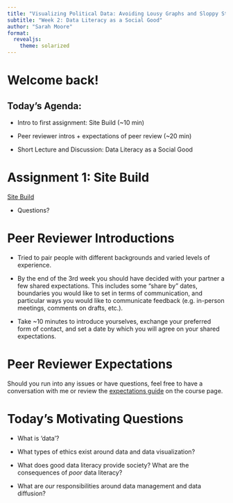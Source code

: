 ```yaml
---
title: "Visualizing Political Data: Avoiding Lousy Graphs and Sloppy Stats"
subtitle: "Week 2: Data Literacy as a Social Good"
author: "Sarah Moore" 
format: 
  revealjs: 
    theme: solarized
---
```


# Welcome back! 

## Today's Agenda: 

- Intro to first assignment: Site Build (~10 min)

- Peer reviewer intros + expectations of peer review (~20 min)

- Short Lecture and Discussion: Data Literacy as a Social Good 

# Assignment 1: Site Build 

[Site Build](https://github.com/sarah-moore/lousy-graphs/blob/main/sitebuild.md)

- Questions? 

# Peer Reviewer Introductions 

- Tried to pair people with different backgrounds and varied levels of experience. 

- By the end of the 3rd week you should have decided with your partner a few shared expectations. This includes some "share by" dates, boundaries you would like to set in terms of communication, and particular ways you would like to communicate feedback (e.g. in-person meetings, comments on drafts, etc.). 

- Take ~10 minutes to introduce yourselves, exchange your preferred form of contact, and set a date by which you will agree on your shared expectations. 

# Peer Reviewer Expectations 

Should you run into any issues or have questions, feel free to have a conversation with me or review the [expectations guide](https://github.com/sarah-moore/lousy-graphs/peer_review.md) on the course page. 

# Today's Motivating Questions

- What is 'data'? 

- What types of ethics exist around data and data visualization? 
  
- What does good data literacy provide society? What are the consequences of *poor* data literacy? 
  
- What are *our* responsibilities around data management and data diffusion? 